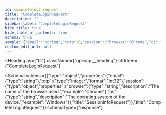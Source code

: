 ```yaml
---
id: completeloginrequest
title: "CompleteLoginRequest"
description: ""
sidebar_label: "CompleteLoginRequest"
hide_title: true
hide_table_of_contents: true
schema: true
sample: {"email":"string","totp":0,"session":{"browser":"Chrome","os":"WIndows"}}
custom_edit_url: null
---
```



<Heading
  as={"h1"}
  className={"openapi__heading"}
  children={"CompleteLoginRequest"}
>
</Heading>





<Schema
  schema={{"type":"object","properties":{"email":{"type":"string"},"totp":{"type":"integer","format":"int32"},"session":{"type":"object","properties":{"browser":{"type":"string","description":"The name of the browser used.","example":"Chrome"},"os":{"type":"string","description":"The operating system of the device.","example":"WIndows"}},"title":"SessionInfoRequest"}},"title":"CompleteLoginRequest"}}
  schemaType={"response"}
>
  
</Schema>
            
